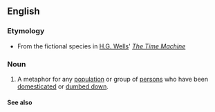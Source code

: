 ==English==

===Etymology===
*From the fictional species in [[w:H.G. Wells|H.G. Wells]]' ''[[w:The Time Machine|The Time Machine]]''

===Noun===
{{en-noun}}
# A metaphor for any [[population]] or group of [[persons]] who have been [[domesticated]] or [[dumbed down]].

====See also====
{{projectlinks
|pedia}}